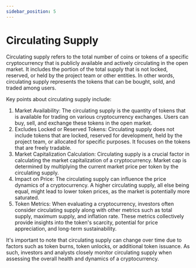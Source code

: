 ```yaml
---
sidebar_position: 5
---
```


# Circulating Supply

Circulating supply refers to the total number of coins or tokens of a specific cryptocurrency that is publicly available and actively circulating in the open market. It includes the portion of the total supply that is not locked, reserved, or held by the project team or other entities. In other words, circulating supply represents the tokens that can be bought, sold, and traded among users.

Key points about circulating supply include:

1. Market Availability: The circulating supply is the quantity of tokens that is available for trading on various cryptocurrency exchanges. Users can buy, sell, and exchange these tokens in the open market.
2. Excludes Locked or Reserved Tokens: Circulating supply does not include tokens that are locked, reserved for development, held by the project team, or allocated for specific purposes. It focuses on the tokens that are freely tradable.
3. Market Capitalization Calculation: Circulating supply is a crucial factor in calculating the market capitalization of a cryptocurrency. Market cap is determined by multiplying the current market price per token by the circulating supply.
4. Impact on Price: The circulating supply can influence the price dynamics of a cryptocurrency. A higher circulating supply, all else being equal, might lead to lower token prices, as the market is potentially more saturated.
5. Token Metrics: When evaluating a cryptocurrency, investors often consider circulating supply along with other metrics such as total supply, maximum supply, and inflation rate. These metrics collectively provide insights into the token's scarcity, potential for price appreciation, and long-term sustainability.

It's important to note that circulating supply can change over time due to factors such as token burns, token unlocks, or additional token issuance. As such, investors and analysts closely monitor circulating supply when assessing the overall health and dynamics of a cryptocurrency.

